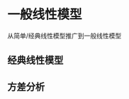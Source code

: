 # 一般线性模型 {#General-Linear-Models}

从简单/经典线性模型推广到一般线性模型

## 经典线性模型 {#Classic-Linear-Models}


## 方差分析 {#Analysis-of-Variance}


